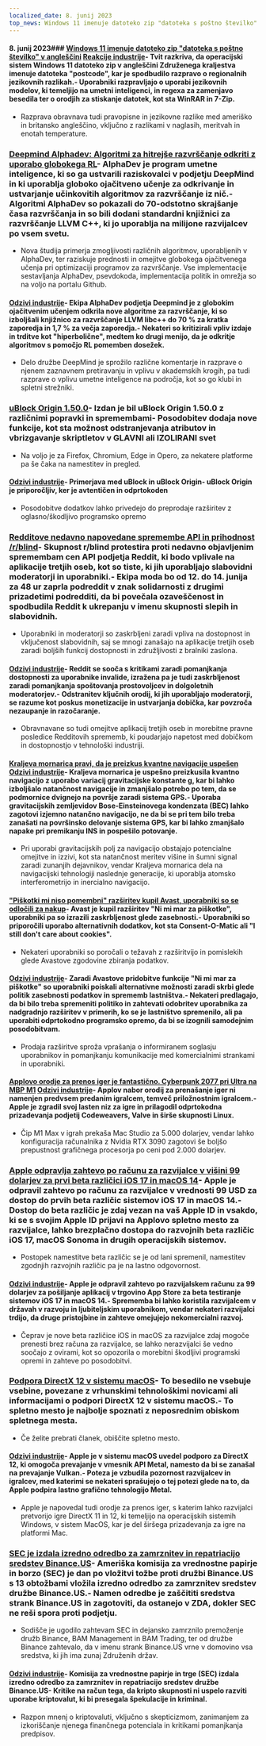 ```yaml
---
localized_date: 8. junij 2023
top_news: Windows 11 imenuje datoteko zip "datoteka s poštno številko" v angleščini
---
```




<CallToAction />

<Steps>

#### 8. junij 2023### [Windows 11 imenuje datoteko zip "datoteka s poštno številko" v angleščini](https://twitter.com/JymFox/status/1665799627377975300) [Reakcije industrije](http://news.ycombinator.com/item?id=36231313)- Tvit razkriva, da operacijski sistem Windows 11 datoteko zip v angleščini Združenega kraljestva imenuje datoteka "postcode", kar je spodbudilo razpravo o regionalnih jezikovnih razlikah.- Uporabniki razpravljajo o uporabi jezikovnih modelov, ki temeljijo na umetni inteligenci, in regexa za zamenjavo besedila ter o orodjih za stiskanje datotek, kot sta WinRAR in 7-Zip.

- Razprava obravnava tudi pravopisne in jezikovne razlike med ameriško in britansko angleščino, vključno z razlikami v naglasih, meritvah in enotah temperature.

### [Deepmind Alphadev: Algoritmi za hitrejše razvrščanje odkriti z uporabo globokega RL](https://www.nature.com/articles/s41586-023-06004-9)- AlphaDev je program umetne inteligence, ki so ga ustvarili raziskovalci v podjetju DeepMind in ki uporablja globoko ojačitveno učenje za odkrivanje in ustvarjanje učinkovitih algoritmov za razvrščanje iz nič.- Algoritmi AlphaDev so pokazali do 70-odstotno skrajšanje časa razvrščanja in so bili dodani standardni knjižnici za razvrščanje LLVM C++, ki jo uporablja na milijone razvijalcev po vsem svetu.

- Nova študija primerja zmogljivosti različnih algoritmov, uporabljenih v AlphaDev, ter raziskuje prednosti in omejitve globokega ojačitvenega učenja pri optimizaciji programov za razvrščanje. Vse implementacije sestavljanja AlphaDev, psevdokoda, implementacija politik in omrežja so na voljo na portalu Github.

#### [Odzivi industrije](http://news.ycombinator.com/item?id=36228125)- Ekipa AlphaDev podjetja Deepmind je z globokim ojačitvenim učenjem odkrila nove algoritme za razvrščanje, ki so izboljšali knjižnico za razvrščanje LLVM libc++ do 70 % za kratka zaporedja in 1,7 % za večja zaporedja.- Nekateri so kritizirali vpliv izdaje in trditve kot "hiperbolične", medtem ko drugi menijo, da je odkritje algoritmov s pomočjo RL pomemben dosežek.

- Delo družbe DeepMind je sprožilo različne komentarje in razprave o njenem zaznavnem pretiravanju in vplivu v akademskih krogih, pa tudi razprave o vplivu umetne inteligence na področja, kot so go klubi in spletni strežniki.

### [uBlock Origin 1.50.0](https://github.com/gorhill/uBlock/releases/tag/1.50.0)- Izdan je bil uBlock Origin 1.50.0 z različnimi popravki in spremembami- Posodobitev dodaja nove funkcije, kot sta možnost odstranjevanja atributov in vbrizgavanje skriptletov v GLAVNI ali IZOLIRANI svet

- Na voljo je za Firefox, Chromium, Edge in Opero, za nekatere platforme pa še čaka na namestitev in pregled.

#### [Odzivi industrije](http://news.ycombinator.com/item?id=36227411)- Primerjava med uBlock in uBlock Origin- uBlock Origin je priporočljiv, ker je avtentičen in odprtokoden

- Posodobitve dodatkov lahko privedejo do preprodaje razširitev z oglasno/škodljivo programsko opremo

### [Redditove nedavno napovedane spremembe API in prihodnost /r/blind](https://old.reddit.com/r/Blind/comments/13zr8h2/reddits_recently_announced_api_changes_and_the/)- Skupnost r/blind protestira proti nedavno objavljenim spremembam cen API podjetja Reddit, ki bodo vplivale na aplikacije tretjih oseb, kot so tiste, ki jih uporabljajo slabovidni moderatorji in uporabniki.- Ekipa moda bo od 12. do 14. junija za 48 ur zaprla podreddit v znak solidarnosti z drugimi prizadetimi podredditi, da bi povečala ozaveščenost in spodbudila Reddit k ukrepanju v imenu skupnosti slepih in slabovidnih.

- Uporabniki in moderatorji so zaskrbljeni zaradi vpliva na dostopnost in vključenost slabovidnih, saj se mnogi zanašajo na aplikacije tretjih oseb zaradi boljših funkcij dostopnosti in združljivosti z bralniki zaslona.

#### [Odzivi industrije](http://news.ycombinator.com/item?id=36231016)- Reddit se sooča s kritikami zaradi pomanjkanja dostopnosti za uporabnike invalide, izražena pa je tudi zaskrbljenost zaradi pomanjkanja spoštovanja prostovoljcev in dolgoletnih moderatorjev.- Odstranitev ključnih orodij, ki jih uporabljajo moderatorji, se razume kot poskus monetizacije in ustvarjanja dobička, kar povzroča nezaupanje in razočaranje.

- Obravnavane so tudi omejitve aplikacij tretjih oseb in morebitne pravne posledice Redditovih sprememb, ki poudarjajo napetost med dobičkom in dostopnostjo v tehnološki industriji.

#### [Kraljeva mornarica pravi, da je preizkus kvantne navigacije uspešen](https://thequantuminsider.com/2023/06/06/royal-navy-says-quantum-navigation-test-a-success/) [Odzivi industrije](http://news.ycombinator.com/item?id=36222625)- Kraljeva mornarica je uspešno preizkusila kvantno navigacijo z uporabo variacij gravitacijske konstante g, kar bi lahko izboljšalo natančnost navigacije in zmanjšalo potrebo po tem, da se podmornice dvignejo na površje zaradi sistema GPS.- Uporaba gravitacijskih zemljevidov Bose-Einsteinovega kondenzata (BEC) lahko zagotovi izjemno natančno navigacijo, ne da bi se pri tem bilo treba zanašati na površinsko delovanje sistema GPS, kar bi lahko zmanjšalo napake pri premikanju INS in pospešilo potovanje.

- Pri uporabi gravitacijskih polj za navigacijo obstajajo potencialne omejitve in izzivi, kot sta natančnost meritev višine in šumni signal zaradi zunanjih dejavnikov, vendar Kraljeva mornarica dela na navigacijski tehnologiji naslednje generacije, ki uporablja atomsko interferometrijo in inercialno navigacijo.

#### ["Piškotki mi niso pomembni" razširitev kupil Avast, uporabniki so se odločili za nakup](https://addons.mozilla.org/en-US/firefox/addon/i-dont-care-about-cookies/reviews/?score=1&utm_content=addons-manager-reviews-link&utm_medium=firefox-browser&utm_source=firefox-browser)- Avast je kupil razširitev "Ni mi mar za piškotke", uporabniki pa so izrazili zaskrbljenost glede zasebnosti.- Uporabniki so priporočili uporabo alternativnih dodatkov, kot sta Consent-O-Matic ali "I still don't care about cookies".

- Nekateri uporabniki so poročali o težavah z razširitvijo in pomislekih glede Avastove zgodovine zbiranja podatkov.

#### [Odzivi industrije](http://news.ycombinator.com/item?id=36233068)- Zaradi Avastove pridobitve funkcije "Ni mi mar za piškotke" so uporabniki poiskali alternativne možnosti zaradi skrbi glede politik zasebnosti podatkov in sprememb lastništva.- Nekateri predlagajo, da bi bilo treba spremeniti politiko in zahtevati odobritev uporabnika za nadgradnjo razširitev v primerih, ko se je lastništvo spremenilo, ali pa uporabiti odprtokodno programsko opremo, da bi se izognili samodejnim posodobitvam.

- Prodaja razširitve sproža vprašanja o informiranem soglasju uporabnikov in pomanjkanju komunikacije med komercialnimi strankami in uporabniki.

#### [Applovo orodje za prenos iger je fantastično. Cyberpunk 2077 pri Ultra na MBP M1](https://twitter.com/isaacmarovitz/status/1666209780031971341) [Odzivi industrije](http://news.ycombinator.com/item?id=36223927)- Applov nabor orodij za prenašanje iger ni namenjen predvsem predanim igralcem, temveč priložnostnim igralcem.- Apple je zgradil svoj lasten niz za igre in prilagodil odprtokodna prizadevanja podjetij Codeweavers, Valve in širše skupnosti Linux.

- Čip M1 Max v igrah prekaša Mac Studio za 5.000 dolarjev, vendar lahko konfiguracija računalnika z Nvidia RTX 3090 zagotovi še boljšo prepustnost grafičnega procesorja po ceni pod 2.000 dolarjev.

### [Apple odpravlja zahtevo po računu za razvijalce v višini 99 dolarjev za prvi beta različici iOS 17 in macOS 14](https://arstechnica.com/gadgets/2023/06/how-to-install-ios-17-and-macos-14-developer-betas-now-that-anyone-can-do-it/)- Apple je odpravil zahtevo po računu za razvijalce v vrednosti 99 USD za dostop do prvih beta različic sistemov iOS 17 in macOS 14.- Dostop do beta različic je zdaj vezan na vaš Apple ID in vsakdo, ki se s svojim Apple ID prijavi na Applovo spletno mesto za razvijalce, lahko brezplačno dostopa do razvojnih beta različic iOS 17, macOS Sonoma in drugih operacijskih sistemov.

- Postopek namestitve beta različic se je od lani spremenil, namestitev zgodnjih razvojnih različic pa je na lastno odgovornost.

#### [Odzivi industrije](http://news.ycombinator.com/item?id=36230839)- Apple je odpravil zahtevo po razvijalskem računu za 99 dolarjev za pošiljanje aplikacij v trgovino App Store za beta testiranje sistemov iOS 17 in macOS 14.- Sprememba bi lahko koristila razvijalcem v državah v razvoju in ljubiteljskim uporabnikom, vendar nekateri razvijalci trdijo, da druge pristojbine in zahteve omejujejo nekomercialni razvoj.

- Čeprav je nove beta različice iOS in macOS za razvijalce zdaj mogoče prenesti brez računa za razvijalce, se lahko nerazvijalci še vedno soočajo z ovirami, kot so opozorila o morebitni škodljivi programski opremi in zahteve po posodobitvi.

### [Podpora DirectX 12 v sistemu macOS](https://twitter.com/andytizer/status/1666131239575728130)- To besedilo ne vsebuje vsebine, povezane z vrhunskimi tehnološkimi novicami ali informacijami o podpori DirectX 12 v sistemu macOS.- To spletno mesto je najbolje spoznati z neposrednim obiskom spletnega mesta.

- Če želite prebrati članek, obiščite spletno mesto.

#### [Odzivi industrije](http://news.ycombinator.com/item?id=36222266)- Apple je v sistemu macOS uvedel podporo za DirectX 12, ki omogoča prevajanje v vmesnik API Metal, namesto da bi se zanašal na prevajanje Vulkan.- Poteza je vzbudila pozornost razvijalcev in igralcev, med katerimi se nekateri sprašujejo o tej potezi glede na to, da Apple podpira lastno grafično tehnologijo Metal.

- Apple je napovedal tudi orodje za prenos iger, s katerim lahko razvijalci pretvorijo igre DirectX 11 in 12, ki temeljijo na operacijskih sistemih Windows, v sistem MacOS, kar je del širšega prizadevanja za igre na platformi Mac.

### [SEC je izdala izredno odredbo za zamrznitev in repatriacijo sredstev Binance.US](https://www.kitco.com/news/2023-06-07/SEC-granted-emergency-restraining-order-to-freeze-repatriate-Binance-US-assets.html)- Ameriška komisija za vrednostne papirje in borzo (SEC) je dan po vložitvi tožbe proti družbi Binance.US s 13 obtožbami vložila izredno odredbo za zamrznitev sredstev družbe Binance.US.- Namen odredbe je zaščititi sredstva strank Binance.US in zagotoviti, da ostanejo v ZDA, dokler SEC ne reši spora proti podjetju.

- Sodišče je ugodilo zahtevam SEC in dejansko zamrznilo premoženje družb Binance, BAM Management in BAM Trading, ter od družbe Binance zahtevalo, da v imenu strank Binance.US vrne v domovino vsa sredstva, ki jih ima zunaj Združenih držav.

#### [Odzivi industrije](http://news.ycombinator.com/item?id=36235143)- Komisija za vrednostne papirje in trge (SEC) izdala izredno odredbo za zamrznitev in repatriacijo sredstev družbe Binance.US- Kritike na račun tega, da kripto skupnosti ni uspelo razviti uporabe kriptovalut, ki bi presegala špekulacije in kriminal.

- Razpon mnenj o kriptovaluti, vključno s skepticizmom, zanimanjem za izkoriščanje njenega finančnega potenciala in kritikami pomanjkanja predpisov.

</Steps>
